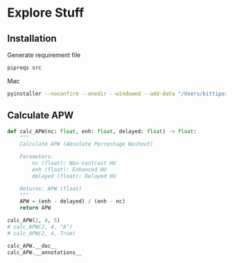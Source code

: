 # Explore Stuff

## Installation

Generate requirement file

```zsh
pipreqs src
```

Mac

```zsh
pyinstaller --noconfirm --onedir --windowed --add-data "/Users/kittipos/opt/miniconda3/lib/python3.9/site-packages/customtkinter:customtkinter/" app.py


```

## Calculate APW
```python
def calc_APW(nc: float, enh: float, delayed: float) -> float:
    """
    Calculate APW (Absolute Percentage Washout)

    Parameters:
        nc (float): Non-contrast HU
        enh (float): Enhanced HU
        delayed (float): Delayed HU

    Returns: APW (float)
    """
    APW = (enh - delayed) / (enh - nc)
    return APW

calc_APW(2, 4, 5)
# calc_APW(2, 4, "A")
# calc_APW(2, 4, True)
```

```python
calc_APW.__doc__
calc_APW.__annotations__
```
